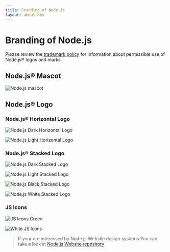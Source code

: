 ```yaml
---
title: Branding of Node.js
layout: about.hbs
---
```


# Branding of Node.js

Please review the [trademark policy](https://trademark-policy.openjsf.org/) for information about permissible use of Node.js® logos and marks.

## Node.js® Mascot

<img
  alt="Node.js mascot"
  src="/static/images/node-mascot.svg"
  className="w-[100px]"
/>

## Node.js® Logo

### Node.js® Horizontal Logo

<img
  alt="Node.js Dark Horizontal Logo"
  src="/static/logos/nodejsDark.svg"
  className="w-[200px]"
/>

<img
  alt="Node.js Light Horizontal Logo"
  src="/static/logos/nodejsLight.svg"
  className="w-[200px] rounded bg-neutral-950 p-2 dark:bg-transparent"
/>

### Node.js® Stacked Logo

<img
  alt="Node.js Dark Stacked Logo"
  src="/static/logos/nodejsStackedDark.svg"
  className="w-[200px]"
/>

<img
  alt="Node.js Light Stacked Logo"
  src="/static/logos/nodejsStackedLight.svg"
  className="w-[200px] rounded bg-neutral-950 p-2 dark:bg-transparent"
/>

<img
  alt="Node.js Black Stacked Logo"
  src="/static/logos/nodejsStackedBlack.svg"
  className="w-[200px]"
/>

<img
  alt="Node.js White Stacked Logo"
  src="/static/logos/nodejsStackedWhite.svg"
  className="w-[200px] rounded bg-neutral-950 p-2 dark:bg-transparent"
/>

### JS Icons

<img
  alt="JS Icons Green"
  src="/static/logos/jsIconGreen.svg"
  className="w-[100px]"
/>

<img
  alt="White JS Icons"
  src="/static/logos/jsIconWhite.svg"
  className="w-[100px] rounded bg-neutral-950 p-2 dark:bg-transparent"
/>

> If your are interessed by Node.js Website design systems
> You can take a look in [Node.js Website repository](https://github.com/nodejs/nodejs.org)
